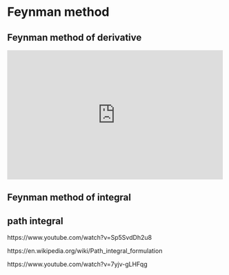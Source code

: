 # Feynman method

## Feynman method of derivative

::: {show-in="html"}
<iframe width=500 height=300 frameborder="0" allowfullscreen src="https://player.bilibili.com/player.html?bvid=BV1hG411Z7Cb&autoplay=0"></iframe>
:::

## Feynman method of integral

## path integral

https://www.youtube.com/watch?v=Sp5SvdDh2u8

https://en.wikipedia.org/wiki/Path_integral_formulation

https://www.youtube.com/watch?v=7yjv-gLHFqg